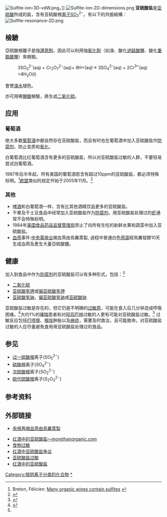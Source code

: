 {{NoteTA|G1=Chemistry|G2=Medicine|G3=Math}}

[[File:Sulfite-ion-3D-vdW.png|thumb]]。]]
[[File:Sulfite-ion-2D-dimensions.png|thumb]]
'''亚硫酸盐'''是[[亚硫酸|亚硫酸]]所成的盐，含有亚硫酸根[[离子|离子]][[硫|S]][[氧|O]]<sub>3</sub><sup>2−</sup>。有以下的共振結構：
[[File:Sulfite-resonance-2D.png|center]]

== 檢驗 ==
亞硫酸根離子是強[[还原剂|還原劑]]，因此可以利用強[[氧化剂|氧化劑]]（如溴、酸化[[過錳酸鹽|過錳酸鹽]]、酸化[[重铬酸盐|重鉻酸鹽]]）來檢驗。
:3SO<sub>3</sub><sup>2–</sup>(aq) + Cr<sub>2</sub>O<sub>7</sub><sup>2−</sup>(aq)+ 8H+(aq)→ 3SO<sub>4</sub><sup>2–</sup>(aq) + 2Cr<sup>3+</sup>(aq) +4H<sub>2</sub>O(l)
會使[[溴|溴水]]褪色。

亦可用稀[[盐酸|鹽酸]]檢驗，將生成[[二氧化硫|二氧化硫]]。
== 应用 ==
=== 葡萄酒 ===
绝大多数[[葡萄酒|葡萄酒]]中都自然存在亚硫酸盐，而且有时也在葡萄酒中加入亚硫酸盐作[[防腐剂|防腐剂]]，防止变质和[[氧化|氧化]]。

白葡萄酒比红葡萄酒含有更多的亚硫酸盐，所以对亚硫酸盐过敏的人群，不要轻易尝试白葡萄酒。

1987年后半年起，所有美国的葡萄酒若含有超过10ppm的亚硫酸盐，都必须特殊标明。<ref name="Breton">Breton, Félicien: [http://www.frenchscout.com/organic-wines#sulfites Many organic wines contain sulfites] {{Wayback|url=http://www.frenchscout.com/organic-wines#sulfites |date=20080513184003 }}</ref>[[欧盟|欧盟]]类似的规定开始于2005年11月。<ref>{{cite web |publisher=[[European_Commission|European Commission]] |title=Food Labelling - Community Legislation |url=http://ec.europa.eu/food/food/labellingnutrition/foodlabelling/comm_legisl_en.htm |accessdate=2007-09-10 |deadurl=yes |archiveurl=https://web.archive.org/web/20070907053634/http://ec.europa.eu/food/food/labellingnutrition/foodlabelling/comm_legisl_en.htm |archivedate=2007-09-07 }}</ref>

=== 其他 ===
* [[啤酒|啤酒]]和白葡萄酒一样，含有比其他酒精饮品更多的亚硫酸盐。
* 干果及干土豆食品中经常加入亚硫酸盐作为[[防腐剂|防腐剂]]。用亚硫酸盐处理过的[[虾|虾]]通常不会特殊标明。
* 1984年[[美国食品药品监督管理局|美国食品药品监督管理局]]禁止了向所有生吃的新鲜水果和蔬菜中加入亚硫酸盐。
* [[血燕|血燕]]事件:[[中国中央电视台|中央電視台]]揭血燕由鳥糞蒸製, 過程中普通白色[[燕窩|燕窩]]經鳥糞發酵10天生成血燕及產生大量亞硫酸鹽。

== 健康 ==
{{see also|过敏反应}}
加入到食品中作为[[防腐剂|防腐剂]]的亚硫酸盐可以有多种形式，包括：<ref name=webmd>{{cite web | publisher = [[WebMD|WebMD]] | title = Allergies: Sulfite Sensitivity | url = http://www.webmd.com/allergies/guide/sulfite-sensitivity | date = 1 Feb 07 | accessdate = 2007-09-10 | archive-date = 2007-08-11 | archive-url = https://web.archive.org/web/20070811200729/http://www.webmd.com/allergies/guide/sulfite-sensitivity | dead-url = no }}</ref>

* [[二氧化硫|二氧化硫]]
* [[亚硫酸氢钾|亚硫酸氢钾]]或[[偏亚硫酸氢钾|偏亚硫酸氢钾]]
* [[亚硫酸氢钠|亚硫酸氢钠]]，[[偏亚硫酸氢钠|偏亚硫酸氢钠]]或[[亚硫酸钠|亚硫酸钠]]

亚硫酸盐过敏是存在的，但它仍是不明确的[[过敏原|过敏原]]，可能在食入后几分钟造成呼吸困难。<ref name="About.com">{{cite web | publisher = [[About.com|About.com]] | title = Allergies - Sulfite Allergies | url = http://allergies.about.com/od/foodallergies/a/sulfites.htm | accessdate = 2008-02-15 | archive-date = 2008-03-28 | archive-url = https://web.archive.org/web/20080328185856/http://allergies.about.com/od/foodallergies/a/sulfites.htm | dead-url = no }}</ref>大约1%的[[哮喘|哮喘]]患者和对[[阿司匹林|阿司匹林]]过敏的人更有可能对亚硫酸盐过敏。<ref name="About.com" /> 过敏反应包括[[打喷嚏|打喷嚏]]、[[喉咙|喉咙]]肿胀以及[[麻疹|麻疹]]，需要及时救治，且可能致命。对亚硫酸盐过敏的人应尽量避免食用用亚硫酸盐处理过的食品。

== 参见 ==
* [[过一硫酸根|过一硫酸根]]离子(SO<sub>5</sub><sup>2−</sup>)
* [[硫酸根|硫酸根]]离子(SO<sub>4</sub><sup>2−</sup>)
* [[次硫酸根|次硫酸根]]离子(SO<sub>2</sub><sup>2−</sup>)
* [[硫代硫酸根|硫代硫酸根]]离子(S<sub>2</sub>O<sub>3</sub><sup>2−</sup>)

== 参考资料 ==
{{reflist}}

== 外部链接 ==
* [https://web.archive.org/web/20111130001637/http://hk.news.yahoo.com/%E5%A4%AE%E8%A6%96%E5%86%8D%E6%8F%AD%E8%A1%80%E7%87%95%E7%94%B1%E9%B3%A5%E7%B3%9E%E8%92%B8%E8%A3%BD-211451533.html 央視再揭血燕由鳥糞蒸製]

* [http://www.morethanorganic.com/sulphur-in-the-bottle 红酒中的亚硫酸盐—morethanorganic.com]{{Wayback|url=http://www.morethanorganic.com/sulphur-in-the-bottle |date=20080516134758 }}
* [https://web.archive.org/web/19990117002652/http://www.cfsan.fda.gov/~dms/wh-alrg1.html 食物过敏]
* [http://www.straightdope.com/classics/a3_108.html 红酒中亚硫酸盐争议]{{Wayback|url=http://www.straightdope.com/classics/a3_108.html |date=20080512091528 }}
* [http://allergies.about.com/od/foodallergies/a/sulfites.htm 亚硫酸盐过敏]{{Wayback|url=http://allergies.about.com/od/foodallergies/a/sulfites.htm |date=20080510003435 }}
* [http://www.washingtonwinemaker.com/blog/2007/05/08/measuring-sulfite/ 红酒中的亚硫酸盐]{{Wayback|url=http://www.washingtonwinemaker.com/blog/2007/05/08/measuring-sulfite/ |date=20080506033200 }}

{{亚硫酸盐}}

[[Category:按阴离子分类的化合物|Category:按阴离子分类的化合物]]
[[Category:亚硫酸盐|*]]